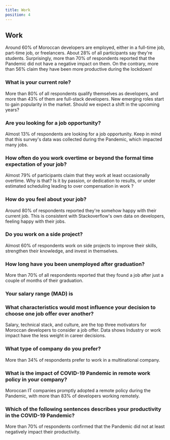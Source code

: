 ```yaml
---
title: Work
position: 4
---
```


## Work

Around 60% of Moroccan developers are employed, either in a full-time job, part-time job, or freelancers. About 28% of all participants say they're students.
Surprisingly, more than 70% of respondents reported that the Pandemic did not have a negative impact on them. On the contrary, more than 56% claim they have been more productive during the lockdown!

### What is your current role?

More than 80% of all respondents qualify themselves as developers, and more than 43% of them are full-stack developers. New emerging roles start to gain popularity in the market. Should we expect a shift in the upcoming years?

<Chart id="profile-q-3" title={false} />

### Are you looking for a job opportunity?

Almost 13% of respondents are looking for a job opportunity. Keep in mind that this survey's data was collected during the Pandemic, which impacted many jobs.

<Chart id="work-q-0" title={false} />

### How often do you work overtime or beyond the formal time expectation of your job?

Almost 79% of participants claim that they work at least occasionally overtime. Why is that? Is it by passion, or dedication to results, or under estimated scheduling leading to over compensation in work ?

<Chart id="work-q-1" title={false} />

### How do you feel about your job?

Around 80% of respondents reported they're somehow happy with their current job. This is consistent with Stackoverflow's own data on developers, feeling happy with their jobs.

<Chart id="work-q-2" title={false} />

### Do you work on a side project?

Almost 60% of respondents work on side projects to improve their skills, strengthen their knowledge, and invest in themselves.

<Chart id="work-q-3" title={false} />

### How long have you been unemployed after graduation?

More than 70% of all respondents reported that they found a job after just a couple of months of their graduation.

<Chart id="work-q-4" title={false} />

### Your salary range (MAD) is

<Chart id="work-q-5" sort={false} title={false} />

### What characteristics would most influence your decision to choose one job offer over another?

Salary, technical stack, and culture, are the top three motivators for Moroccan developers to consider a job offer. Data shows Industry or work impact have the less weight in career decisions.

<Chart id="work-q-6" title={false} />

### What type of company do you prefer?

More than 34% of respondents prefer to work in a multinational company.

<Chart id="work-q-7" title={false} />

### What is the impact of COVID-19 Pandemic in remote work policy in your company?

Moroccan IT companies promptly adopted a remote policy during the Pandemic, with more than 83% of developers working remotely.

<Chart id="work-q-8" title={false} />

### Which of the following sentences describes your productivity in the COVID-19 Pandemic?

More than 70% of respondents confirmed that the Pandemic did not at least negatively impact their productivity.

<Chart id="work-q-9" title={false} />
